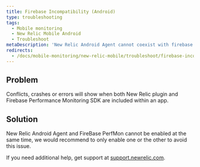 ```yaml
---
title: Firebase Incompatibility (Android)
type: troubleshooting
tags:
  - Mobile monitoring
  - New Relic Mobile Android
  - Troubleshoot
metaDescription: 'New Relic Android Agent cannot coexist with firebase PerfMon SDK'
redirects:
  - /docs/mobile-monitoring/new-relic-mobile/troubleshoot/firebase-incompatibility-android
---
```


## Problem

Conflicts, crashes or errors will show when both New Relic plugin and Firebase Performance Monitoring SDK are included within an app.

## Solution

New Relic Android Agent and FireBase PerfMon cannot be enabled at the same time, we would recommend to only enable one or the other to avoid this issue.

If you need additional help, get support at [support.newrelic.com](https://support.newrelic.com).
